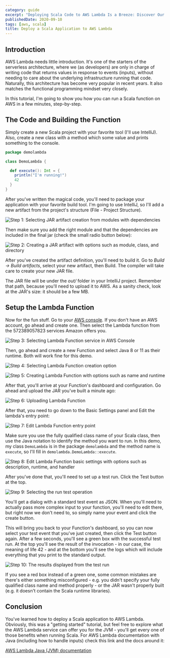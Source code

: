 ```yaml
---
category: guide
excerpt: "Deploying Scala Code to AWS Lambda Is a Breeze: Discover Our Step-by-Step Tutorial to Guide You Through the Process"
publishedDate: 2020-09-10
tags: [aws, scala]
title: Deploy a Scala Application to AWS Lambda
---
```


## Introduction

AWS Lambda needs little introduction. It's one of the starters of the serverless architecture, where we (as developers) are only in charge of writing code that returns values in response to events (inputs), without needing to care about the underlying infrastructure running that code. Naturally, this architecture has become very popular in recent years. It also matches the functional programming mindset very closely.

In this tutorial, I'm going to show you how you can run a Scala function on AWS in a few minutes, step-by-step.

## The Code and Building the Function

Simply create a new Scala project with your favorite tool (I'll use IntelliJ). Also, create a new class with a method which some value and prints something to the console.

```scala
package demolambda

class DemoLambda {

  def execute(): Int = {
    println("I'm running!")
    42
  }
}
```

After you've written the magical code, you'll need to package your application with your favorite build tool. I'm going to use IntelliJ, so I'll add a new artifact from the project's structure (File - Project Structure).

![Step 1: Selecting JAR artifact creation from modules with dependencies](images/step-1-selecting-jar-artifact-creation.png)

Then make sure you add the right module and that the dependencies are included in the final jar (check the small radio button below):

![Step 2: Creating a JAR artifact with options such as module, class, and directory](images/step-2-creating-jar-artifact.png)

After you've created the artifact definition, you'll need to build it. Go to _Build -> Build artifacts_, select your new artifact, then Build. The compiler will take care to create your new JAR file.

The JAR file will be under the _out/_ folder in your IntelliJ project. Remember that path, because you'll need to upload it to AWS. As a sanity check, look at the JAR's size: it should be a few MB.

## Setup the Lambda Function

Now for the fun stuff. Go to your [AWS console](https://aws.amazon.com/console/). If you don't have an AWS account, go ahead and create one. Then select the Lambda function from the 572389057823 services Amazon offers you.

![Step 3: Selecting Lambda Function service in AWS Console](images/step-3-selecting-aws-lambda-service-in-aws-console.png)

Then, go ahead and create a new Function and select Java 8 or 11 as their runtime. Both will work fine for this demo.

![Step 4: Selecting Lambda Function creation option](images/step-4-selecting-lambda-function-creation.png)

![Step 5: Creating Lambda Function with options such as name and runtime](images/step-5-creating-lambda-function.png)

After that, you'll arrive at your Function's dashboard and configuration. Go ahead and upload the JAR you've built a minute ago:

![Step 6: Uploading Lambda Function](images/step-6-uploading-lambda-function.png)

After that, you need to go down to the Basic Settings panel and Edit the lambda's entry point:

![Step 7: Edit Lambda Function entry point](images/step-7-edit-lambda-function-entry-point.png)

Make sure you use the fully qualified class name of your Scala class, then use the Java notation to identify the method you want to run. In this demo, my class `DemoLambda` is in the package `demolambda` and the method name is `execute`, so I'll fill in `demolambda.DemoLambda::execute`.

![Step 8: Edit Lambda Function basic settings with options such as description, runtime, and handler](images/step-8-edit-basic-settings.png)

After you've done that, you'll need to set up a test run. Click the Test button at the top.

![Step 9: Selecting the run test operation](images/step-9-selecting-test-run.png)

You'll get a dialog with a standard test event as JSON. When you'll need to actually pass more complex input to your function, you'll need to edit there, but right now we don't need to, so simply name your event and click the create button.

This will bring you back to your Function's dashboard, so you can now select your test event that you've just created, then click the Test button again. After a few seconds, you'll see a green box with the successful test run. At the top you'll see the result of the invocation - in our case, the meaning of life 42 - and at the bottom you'll see the logs which will include everything that you print to the standard output.

![Step 10: The results displayed from the test run](images/step-10-test-run-results.png)

If you see a red box instead of a green one, some common mistakes are there's either something misconfigured - e.g. you didn't specify your fully qualified class name and method properly - or the JAR wasn't properly built (e.g. it doesn't contain the Scala runtime libraries).

## Conclusion

You've learned how to deploy a Scala application to AWS Lambda. Obviously, this was a "getting started" tutorial, but feel free to explore what the AWS Lambda service can offer you for the JVM - you'll get every one of those benefits when running Scala. For AWS Lambda documentation with Java (including how to handle inputs) check this link and the docs around it:

[AWS Lambda Java (JVM) documentation](https://docs.aws.amazon.com/lambda/latest/dg/java-samples.html)
